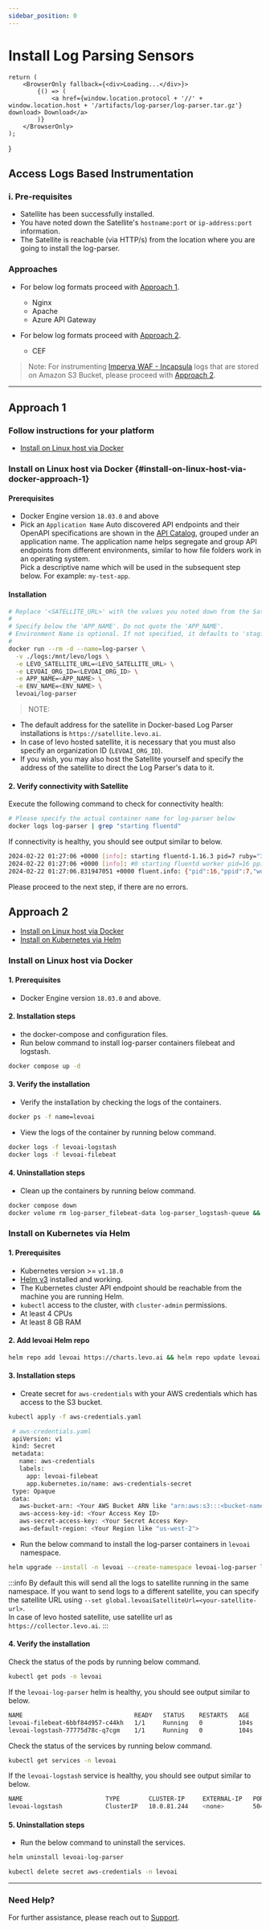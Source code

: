 ```yaml
---
sidebar_position: 0
---
```


# Install Log Parsing Sensors


    return (
        <BrowserOnly fallback={<div>Loading...</div>}>
            {() => (
                <a href={window.location.protocol + '//' + window.location.host + '/artifacts/log-parser/log-parser.tar.gz'} download> Download</a>
            )}
        </BrowserOnly>
    );
}


## Access Logs Based Instrumentation

### i. Pre-requisites
- Satellite has been successfully installed.
- You have noted down the Satellite's `hostname:port` or `ip-address:port` information.
- The Satellite is reachable (via HTTP/s) from the location where you are going to install the log-parser.

### Approaches
- For below log formats proceed with [Approach 1](#approach-1).
  - Nginx
  - Apache
  - Azure API Gateway

- For below log formats proceed with [Approach 2](#approach-2).
  - CEF 

> Note: For instrumenting [Imperva WAF - Incapsula](https://www.imperva.com/products/web-application-firewall-waf/) logs that are stored on Amazon S3 Bucket, please proceed with [Approach 2](#approach-2).

-----------------------------------------------------------------------

## Approach 1 
### Follow instructions for your platform
- [Install on Linux host via Docker](#install-on-linux-host-via-docker-approach-1)


### Install on Linux host via Docker {#install-on-linux-host-via-docker-approach-1}

#### Prerequisites
- Docker Engine version `18.03.0` and above
- Pick an `Application Name`
  Auto discovered API endpoints and their OpenAPI specifications are shown in the [API Catalog](/guides/security-testing/concepts/api-catalog), grouped under an application name. The application name helps segregate and group API endpoints from different environments, similar to how file folders work in an operating system.
  <br/> Pick a descriptive name which will be used in the subsequent step below. For example: `my-test-app`.

#### Installation
```bash
# Replace '<SATELLITE_URL>' with the values you noted down from the Satellite install
#
# Specify below the 'APP_NAME'. Do not quote the 'APP_NAME'.
# Environment Name is optional. If not specified, it defaults to 'staging'
# 
docker run --rm -d --name=log-parser \
  -v ./logs:/mnt/levo/logs \
  -e LEVO_SATELLITE_URL=<LEVO_SATELLITE_URL> \
  -e LEVOAI_ORG_ID=<LEVOAI_ORG_ID> \
  -e APP_NAME=<APP_NAME> \
  -e ENV_NAME=<ENV_NAME> \
  levoai/log-parser 
```

> NOTE:
- The default address for the satellite in Docker-based Log Parser installations is `https://satellite.levo.ai`.
- In case of levo hosted satellite, it is necessary that you must also specify an organization ID (`LEVOAI_ORG_ID`).
- If you wish, you may also host the Satellite yourself and specify the address of the satellite to direct the Log Parser's data to it.

#### 2. Verify connectivity with Satellite
Execute the following command to check for connectivity health:

```bash
# Please specify the actual container name for log-parser below
docker logs log-parser | grep "starting fluentd"
```
If connectivity is healthy, you should see output similar to below.

```bash
2024-02-22 01:27:06 +0000 [info]: starting fluentd-1.16.3 pid=7 ruby="3.2.2"
2024-02-22 01:27:06 +0000 [info]: #0 starting fluentd worker pid=16 ppid=7 worker=0
2024-02-22 01:27:06.831947051 +0000 fluent.info: {"pid":16,"ppid":7,"worker":0,"message":"starting fluentd worker pid=16 ppid=7 worker=0"}
```

Please proceed to the next step, if there are no errors.

## Approach 2

- [Install on Linux host via Docker](#install-on-linux-host-via-docker)
- [Install on Kubernetes via Helm](#install-on-kubernetes-via-helm)

### Install on Linux host via Docker

#### 1. Prerequisites
- Docker Engine version `18.03.0` and above.

#### 2. Installation steps
- <Download /> the docker-compose and configuration files.
- Run below command to install log-parser containers filebeat and logstash.
```bash
docker compose up -d
```

#### 3. Verify the installation
- Verify the installation by checking the logs of the containers.
```bash
docker ps -f name=levoai
```
- View the logs of the container by running below command.
```bash
docker logs -f levoai-logstash
docker logs -f levoai-filebeat
```

#### 4. Uninstallation steps
- Clean up the containers by running below command.
```bash
docker compose down
docker volume rm log-parser_filebeat-data log-parser_logstash-queue && rm -rf filebeat/data/ && rm -rf logstash/data/
```

### Install on Kubernetes via Helm

#### 1. Prerequisites
- Kubernetes version >= `v1.18.0`
- [Helm v3](https://helm.sh/docs/intro/install/) installed and working.
- The Kubernetes cluster API endpoint should be reachable from the machine you are running Helm.
- `kubectl` access to the cluster, with `cluster-admin` permissions.
- At least 4 CPUs
- At least 8 GB RAM

#### 2. Add levoai Helm repo
```bash
helm repo add levoai https://charts.levo.ai && helm repo update levoai
```

#### 3. Installation steps
- Create secret for `aws-credentials` with your AWS credentials which has access to the S3 bucket.
```bash
kubectl apply -f aws-credentials.yaml
```

```bash
 # aws-credentials.yaml
 apiVersion: v1
 kind: Secret
 metadata:
   name: aws-credentials
   labels:
     app: levoai-filebeat
     app.kubernetes.io/name: aws-credentials-secret
 type: Opaque
 data:
   aws-bucket-arn: <Your AWS Bucket ARN like "arn:aws:s3:::<bucket-name>">
   aws-access-key-id: <Your Access Key ID>
   aws-secret-access-key: <Your Secret Access Key>
   aws-default-region: <Your Region like "us-west-2">
```

- Run the below command to install the log-parser containers in `levoai` namespace.
```bash
helm upgrade --install -n levoai --create-namespace levoai-log-parser levoai/levoai-log-parser --set global.levoaiOrgId=<your-org-id>
```

:::info
By default this will send all the logs to satellite running in the same namespace. 
If you want to send logs to a different satellite, you can specify the satellite URL using `--set global.levoaiSatelliteUrl=<your-satellite-url>`. <br/>
In case of levo hosted satellite, use satellite url as `https://collector.levo.ai`.
:::

#### 4. Verify the installation

Check the status of the pods by running below command.
```bash
kubectl get pods -n levoai
```
If the `levoai-log-parser` helm is healthy, you should see output similar to below.
```bash
NAME                               READY   STATUS    RESTARTS   AGE
levoai-filebeat-6bbf84d957-c44kh   1/1     Running   0          104s
levoai-logstash-77775d78c-q7cgm    1/1     Running   0          104s
```
Check the status of the services by running below command.
```bash
kubectl get services -n levoai
```
If the `levoai-logstash` service is healthy, you should see output similar to below.
```bash
NAME                       TYPE        CLUSTER-IP     EXTERNAL-IP   PORT(S)                                          AGE
levoai-logstash            ClusterIP   10.0.81.244    <none>        5044/TCP                                         120s
```

#### 5. Uninstallation steps
- Run the below command to uninstall the services.
```bash
helm uninstall levoai-log-parser
```
```bash
kubectl delete secret aws-credentials -n levoai
```


---

### Need Help?
For further assistance, please reach out to <a href="mailto:support@levo.ai">Support</a>.

